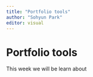 ```yaml
---
title: "Portfolio tools"
author: "Sohyun Park"
editor: visual
---
```


# Portfolio tools 

This week we will be learn about
